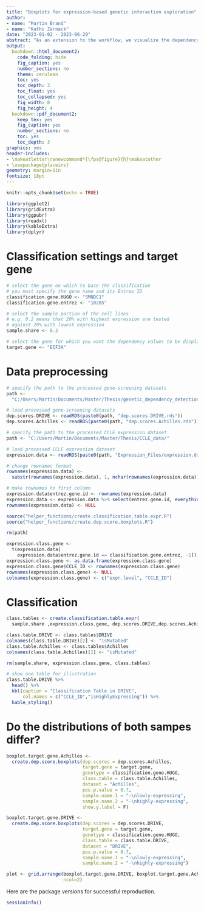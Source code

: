 ```yaml
---
title: "Boxplots for expression-based genetic interaction exploration"
author:
- name: "Martin Brand"
- name: "Kathi Zarnack"
date: "2023-01-02 - 2023-06-29"
abstract: "As an extension to the workflow, we visualize the dependency scores directly for a selected gene."
output:
  bookdown::html_document2:
    code_folding: hide
    fig_caption: yes
    number_sections: no
    theme: cerulean
    toc: yes
    toc_depth: 3
    toc_float: yes
    toc_collapsed: yes
    fig_width: 8 
    fig_height: 4 
  bookdown::pdf_document2:
    keep_tex: yes
    fig_caption: yes
    number_sections: no
    toc: yes
    toc_depth: 3
graphics: yes
header-includes:
- \makeatletter\renewcommand*{\fps@figure}{h}\makeatother
- \usepackage{placeins}
geometry: margin=1in
fontsize: 18pt
---
```


```r
knitr::opts_chunk$set(echo = TRUE)
```

```r
library(ggplot2)
library(gridExtra)
library(ggpubr)
library(readxl)
library(kableExtra)
library(dplyr)
```

# Classification settings and target gene
```r
# select the gene on which to base the classification
# you must specify the gene name and its Entrez ID
classification.gene.HUGO <- "SMNDC1"
classification.gene.entrez <- "10285"

# select the sample portion of the cell lines
# e.g. 0.2 means that 20% with highest expression are tested
# against 20% with lowest expression
sample.share <- 0.2

# select the gene for which you want the dependency values to be displayed
target.gene <- "EIF3A"
```

# Data preprocessing
```r
# specify the path to the processed gene-screening datasets
path <-
  "C:/Users/Martin/Documents/Master/Thesis/genetic_dependency_detection/data/"

# load processed gene-screening datasets
dep.scores.DRIVE <- readRDS(paste0(path, "dep.scores.DRIVE.rds"))
dep.scores.Achilles <- readRDS(paste0(path, "dep.scores.Achilles.rds"))

# specify the path to the processed CCLE expression dataset
path <- "C:/Users/Martin/Documents/Master/Thesis/CCLE_data/"

# load processed CCLE expression dataset
expression.data <- readRDS(paste0(path, "Expression_Files/expression.data.rds"))

# change rownames format
rownames(expression.data) <- 
  substr(rownames(expression.data), 1, nchar(rownames(expression.data)) - 3)

# make rownames to first column
expression.data$entrez.gene.id <- rownames(expression.data)
expression.data <- expression.data %>% select(entrez.gene.id, everything())
rownames(expression.data) <- NULL

source("helper_functions/create.classification.table.expr.R")
source("helper_functions/create.dep.score.boxplots.R")

rm(path)
```

```r
expression.class.gene <- 
  t(expression.data[
    expression.data$entrez.gene.id == classification.gene.entrez, -1])
expression.class.gene <- as.data.frame(expression.class.gene)
expression.class.gene$CCLE_ID <- rownames(expression.class.gene)
rownames(expression.class.gene) <- NULL
colnames(expression.class.gene) <- c("expr.level", "CCLE_ID")
```

# Classification
```r
class.tables <- create.classification.table.expr(
  sample.share ,expression.class.gene, dep.scores.DRIVE,dep.scores.Achilles)

class.table.DRIVE <- class.tables$DRIVE
colnames(class.table.DRIVE)[2] <- "isMutated"
class.table.Achilles <- class.tables$Achilles
colnames(class.table.Achilles)[2] <- "isMutated"

rm(sample.share, expression.class.gene, class.tables)

# show one table for illustration
class.table.DRIVE %>%
  head() %>%
  kbl(caption = "Classification Table in DRIVE",
      col.names = c("CCLE_ID","isHighlyExpressing")) %>%
  kable_styling()
```


# Do the distributions of both sampes differ?
```r
boxplot.target.gene.Achilles <- 
  create.dep.score.boxplots(dep.scores = dep.scores.Achilles,
                            target.gene = target.gene,
                            genotype = classification.gene.HUGO,
                            class.table = class.table.Achilles,
                            dataset = "Achilles",
                            pos.p.value = 0.7,
                            sample.name.1 = "-\nlowly-expressing",
                            sample.name.2 = "-\nhighly-expressing",
                            show.y.label = F)

boxplot.target.gene.DRIVE <- 
  create.dep.score.boxplots(dep.scores = dep.scores.DRIVE,
                            target.gene = target.gene,
                            genotype = classification.gene.HUGO,
                            class.table = class.table.DRIVE,
                            dataset = "DRIVE",
                            pos.p.value = 0.7,
                            sample.name.1 = "-\nlowly-expressing",
                            sample.name.2 = "-\nhighly-expressing")

plot <- grid.arrange(boxplot.target.gene.DRIVE, boxplot.target.gene.Achilles,
                     ncol=2)
```

Here are the package versions for successful reproduction.
```r
sessionInfo()
```